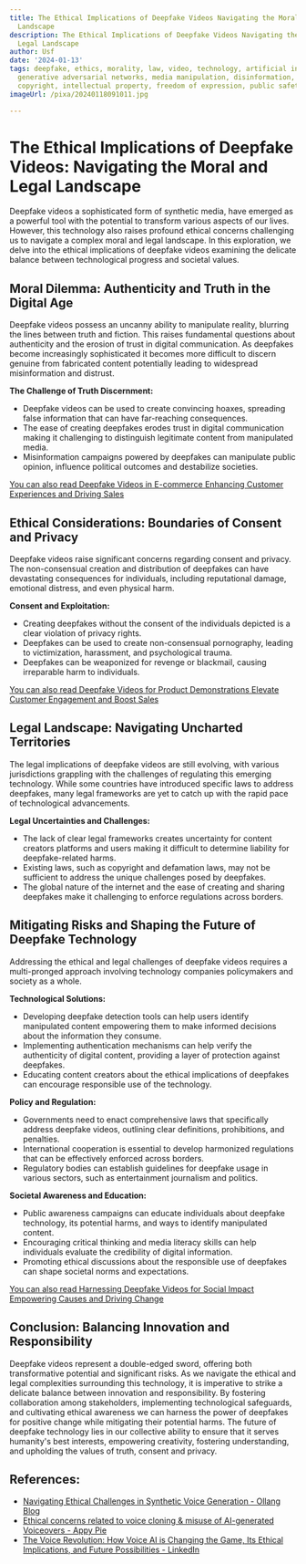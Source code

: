 ```yaml
---
title: The Ethical Implications of Deepfake Videos Navigating the Moral and Legal
  Landscape
description: The Ethical Implications of Deepfake Videos Navigating the Moral and
  Legal Landscape
author: Usf
date: '2024-01-13'
tags: deepfake, ethics, morality, law, video, technology, artificial intelligence,
  generative adversarial networks, media manipulation, disinformation, privacy, consent,
  copyright, intellectual property, freedom of expression, public safety
imageUrl: /pixa/20240118091011.jpg

---
```

# The  Ethical  Implications of Deepfake Videos: Navigating the Moral and Legal Landscape

Deepfake videos a sophisticated form of synthetic media, have emerged as a  powerful tool with the potential to transform  various aspects of our lives.  However, this technology also raises profound ethical concerns challenging us  to navigate a complex moral and legal landscape. In this exploration, we  delve into the  ethical  implications of deepfake videos examining the delicate balance between technological progress and societal values.

##  Moral Dilemma: Authenticity and Truth  in the Digital Age

Deepfake videos possess an uncanny ability to manipulate  reality, blurring the lines between  truth and fiction. This raises fundamental questions about authenticity  and the erosion  of trust in digital communication. As deepfakes become increasingly sophisticated it becomes more difficult to discern genuine from fabricated content potentially leading to widespread misinformation and distrust.

**The Challenge of Truth Discernment:**

- Deepfake videos can be used to create convincing hoaxes, spreading false information that can have far-reaching consequences.
-  The ease of creating deepfakes erodes trust in digital communication  making it challenging to distinguish legitimate content from manipulated media.
- Misinformation campaigns powered by  deepfakes can manipulate public opinion, influence political outcomes and destabilize societies.

[You can also read Deepfake  Videos in E-commerce Enhancing Customer Experiences and Driving Sales](Deepfake%20Videos%20in%20E-commerce%20Enhancing%20Customer%20Experiences%20and%20Driving%20Sales)


## Ethical Considerations: Boundaries of Consent and Privacy

Deepfake videos  raise  significant concerns regarding consent and privacy. The non-consensual creation and distribution  of deepfakes can have devastating consequences for individuals, including reputational damage, emotional distress,  and even physical harm.

**Consent and  Exploitation:**

- Creating deepfakes without  the consent of  the individuals depicted is a clear violation of privacy rights.
- Deepfakes can be used to create non-consensual pornography, leading to  victimization, harassment, and psychological  trauma.
- Deepfakes can be weaponized for revenge or blackmail, causing irreparable harm to individuals.

[You can also read Deepfake Videos for Product Demonstrations Elevate Customer Engagement and Boost Sales](Deepfake%20Videos%20for%20Product%20Demonstrations%20Elevate%20Customer%20Engagement%20and%20Boost%20Sales)


## Legal  Landscape:  Navigating Uncharted Territories

The legal implications of deepfake videos are still evolving, with various jurisdictions grappling  with the challenges of regulating this emerging technology. While some countries have introduced  specific laws to address deepfakes, many legal frameworks  are yet to catch up with the rapid pace of technological advancements.

**Legal Uncertainties and Challenges:**

- The lack of clear legal  frameworks creates uncertainty for content creators platforms and users making it difficult to determine liability for deepfake-related harms.
- Existing laws, such as copyright and defamation laws, may not be sufficient to address the unique challenges posed by deepfakes.
- The global nature of  the internet and the ease of creating and sharing  deepfakes make it challenging to enforce regulations across borders.

## Mitigating Risks and Shaping the  Future of Deepfake Technology

Addressing the ethical and legal challenges of deepfake videos requires a  multi-pronged  approach involving technology companies  policymakers and society as a whole.

**Technological Solutions:**

- Developing  deepfake detection tools can help users identify manipulated content  empowering them to make  informed decisions about the information they consume.
- Implementing  authentication mechanisms can help verify the authenticity of digital content, providing a layer of protection against deepfakes.
- Educating content creators about the ethical implications of deepfakes can encourage responsible use of the technology.

**Policy and Regulation:**

- Governments need to enact comprehensive laws that specifically address deepfake videos, outlining clear definitions,  prohibitions,  and  penalties.
- International cooperation is  essential to develop harmonized regulations  that can be effectively enforced across borders.
- Regulatory bodies can establish guidelines for deepfake  usage  in various sectors, such as entertainment journalism and  politics.

**Societal Awareness and Education:**

- Public awareness  campaigns can educate individuals about deepfake technology, its  potential harms, and ways to  identify manipulated content.
- Encouraging critical thinking and media literacy skills can help individuals evaluate the credibility of digital information.
-  Promoting ethical discussions about the responsible use of deepfakes can shape  societal norms and expectations.

[You can also read Harnessing Deepfake Videos for Social  Impact Empowering Causes and Driving Change](Harnessing%20Deepfake%20Videos%20for%20Social%20Impact%20Empowering%20Causes%20and%20Driving%20Change)


## Conclusion:  Balancing Innovation and Responsibility

Deepfake videos  represent a double-edged sword, offering both transformative  potential and significant risks. As we  navigate the ethical and legal complexities surrounding this technology, it is imperative to strike a delicate  balance  between innovation  and responsibility. By fostering collaboration among stakeholders, implementing  technological safeguards, and cultivating ethical awareness we  can harness the power of deepfakes for positive change  while mitigating their potential harms. The future of deepfake technology lies in our collective  ability  to ensure that it serves  humanity's best interests, empowering creativity, fostering understanding, and upholding the  values of truth, consent and privacy.

## References:
- [Navigating Ethical Challenges in Synthetic Voice Generation - Ollang Blog](https://blog.ollang.com/en/blog-details/navigating-ethical-challenges-in-synthetic-voice-generation)
- [Ethical concerns related to voice cloning & misuse of AI-generated Voiceovers - Appy Pie](https://www.appypie.com/blog/ethical-concerns-ai-generated-voiceovers)
- [The Voice Revolution: How Voice AI is Changing the Game, Its Ethical Implications, and Future Possibilities - LinkedIn](https://www.linkedin.com/pulse/voice-revolution-how-ai-changing-game-its-ethical-future-bart-veenman)

